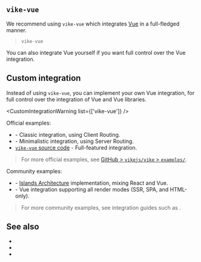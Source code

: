 
## `vike-vue`

We recommend using <Link href="/vike-vue">`vike-vue`</Link> which integrates [Vue](https://vuejs.org) in a full-fledged manner.

> <UseBati>`vike-vue`</UseBati>

You can also <Link href="#custom-integration">integrate Vue yourself</Link> if you want full control over the Vue integration.


## Custom integration

Instead of using <Link href="/vike-vue">`vike-vue`</Link>, you can implement your own Vue integration, for full control over the integration of Vue and Vue libraries.

<CustomIntegrationWarning list={['vike-vue']} />

Official examples:
 - <RepoLink path="/boilerplates/boilerplate-vue-ts" /> - Classic integration, using <Link href="/client-routing">Client Routing</Link>.
 - <RepoLink path="/examples/vue-minimal" /> - Minimalistic integration, using <Link href="/server-routing">Server Routing</Link>.
 - [`vike-vue` source code](https://github.com/vikejs/vike-vue/tree/main/packages/vike-vue) - Full-featured integration.

> For more official examples, see [GitHub > `vikejs/vike` > `examples/`](https://github.com/vikejs/vike/tree/main/examples).

Community examples:
 - <Example timestamp="2023.12" repo="luisfloat/vike-island-example" /> - [Islands Architecture](https://jasonformat.com/islands-architecture/) implementation, mixing React and Vue.
 - <Example timestamp="2022.08" repo="AaronBeaudoin/vite-plugin-ssr-example" /> - Vue integration supporting all <Link href="/render-modes">render modes</Link> (SSR, SPA, and HTML-only).

> For more community examples, see integration guides such as <Link href="/vue-query" />.


## See also

 - <Link href="/vike-vue" />
 - <Link href="/react" />
 - <Link href="/solid" />

